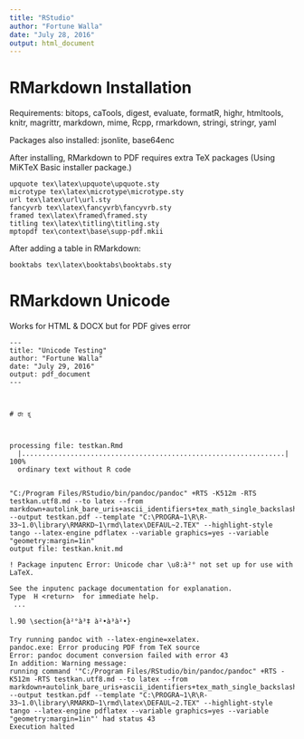 ```yaml
---
title: "RStudio"
author: "Fortune Walla"
date: "July 28, 2016"
output: html_document
---
```


# RMarkdown Installation
Requirements: bitops, caTools, digest, evaluate, formatR, highr, htmltools, knitr, magrittr, markdown, mime, Rcpp, rmarkdown, stringi, stringr, yaml

Packages also installed: jsonlite, base64enc

After installing, RMarkdown to PDF requires extra TeX packages (Using MiKTeX Basic installer package.)
```
upquote tex\latex\upquote\upquote.sty
microtype tex\latex\microtype\microtype.sty
url tex\latex\url\url.sty
fancyvrb tex\latex\fancyvrb\fancyvrb.sty
framed tex\latex\framed\framed.sty
titling tex\latex\titling\titling.sty
mptopdf tex\context\base\supp-pdf.mkii
```

After adding a table in RMarkdown:
```
booktabs tex\latex\booktabs\booktabs.sty
```


# RMarkdown Unicode
Works for HTML & DOCX but for PDF gives error

```
---
title: "Unicode Testing"
author: "Fortune Walla"
date: "July 29, 2016"
output: pdf_document
---



# ರೇ ಕ್ಕ
```


```


processing file: testkan.Rmd
  |.................................................................| 100%
  ordinary text without R code


"C:/Program Files/RStudio/bin/pandoc/pandoc" +RTS -K512m -RTS testkan.utf8.md --to latex --from markdown+autolink_bare_uris+ascii_identifiers+tex_math_single_backslash --output testkan.pdf --template "C:\PROGRA~1\R\R-33~1.0\library\RMARKD~1\rmd\latex\DEFAUL~2.TEX" --highlight-style tango --latex-engine pdflatex --variable graphics=yes --variable "geometry:margin=1in" 
output file: testkan.knit.md

! Package inputenc Error: Unicode char \u8:à²° not set up for use with LaTeX.

See the inputenc package documentation for explanation.
Type  H <return>  for immediate help.
 ...                                              
                                                  
l.90 \section{à²°à³‡ à²•à³à²•}

Try running pandoc with --latex-engine=xelatex.
pandoc.exe: Error producing PDF from TeX source
Error: pandoc document conversion failed with error 43
In addition: Warning message:
running command '"C:/Program Files/RStudio/bin/pandoc/pandoc" +RTS -K512m -RTS testkan.utf8.md --to latex --from markdown+autolink_bare_uris+ascii_identifiers+tex_math_single_backslash --output testkan.pdf --template "C:\PROGRA~1\R\R-33~1.0\library\RMARKD~1\rmd\latex\DEFAUL~2.TEX" --highlight-style tango --latex-engine pdflatex --variable graphics=yes --variable "geometry:margin=1in"' had status 43 
Execution halted
```


